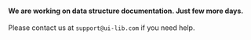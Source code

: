 #### We are working on data structure documentation. Just few more days.

Please contact us at `support@ui-lib.com` if you need help.